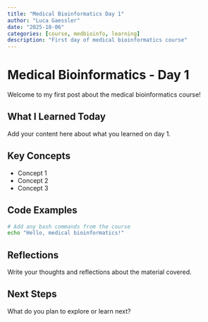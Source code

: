 ```yaml
---
title: "Medical Bioinformatics Day 1"
author: "Luca Gaessler"
date: "2025-10-06"
categories: [course, medbioinfo, learning]
description: "First day of medical bioinformatics course"
---
```


# Medical Bioinformatics - Day 1

Welcome to my first post about the medical bioinformatics course!

## What I Learned Today

Add your content here about what you learned on day 1.

## Key Concepts

- Concept 1
- Concept 2
- Concept 3

## Code Examples

```bash
# Add any bash commands from the course
echo "Hello, medical bioinformatics!"
```

## Reflections

Write your thoughts and reflections about the material covered.

## Next Steps

What do you plan to explore or learn next?